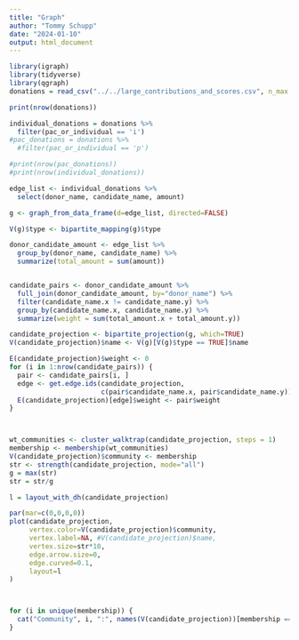 ```yaml
---
title: "Graph"
author: "Tommy Schupp"
date: "2024-01-10"
output: html_document
---
```


```r
library(igraph)
library(tidyverse)
library(qgraph)
donations = read_csv("../../large_contributions_and_scores.csv", n_max = 5000000) #n_max if you don't want to explode

print(nrow(donations))

individual_donations = donations %>%
  filter(pac_or_individual == 'i')
#pac_donations = donations %>%
  #filter(pac_or_individual == 'p')

#print(nrow(pac_donations))
#print(nrow(individual_donations))

```

```r
edge_list <- individual_donations %>%
  select(donor_name, candidate_name, amount)

g <- graph_from_data_frame(d=edge_list, directed=FALSE)

V(g)$type <- bipartite_mapping(g)$type

donor_candidate_amount <- edge_list %>%
  group_by(donor_name, candidate_name) %>%
  summarize(total_amount = sum(amount))


candidate_pairs <- donor_candidate_amount %>%
  full_join(donor_candidate_amount, by="donor_name") %>%
  filter(candidate_name.x != candidate_name.y) %>%
  group_by(candidate_name.x, candidate_name.y) %>%
  summarize(weight = sum(total_amount.x + total_amount.y))

candidate_projection <- bipartite_projection(g, which=TRUE)
V(candidate_projection)$name <- V(g)[V(g)$type == TRUE]$name

E(candidate_projection)$weight <- 0
for (i in 1:nrow(candidate_pairs)) {
  pair <- candidate_pairs[i, ]
  edge <- get.edge.ids(candidate_projection, 
                       c(pair$candidate_name.x, pair$candidate_name.y))
  E(candidate_projection)[edge]$weight <- pair$weight
}



wt_communities <- cluster_walktrap(candidate_projection, steps = 1)
membership <- membership(wt_communities)
V(candidate_projection)$community <- membership
str <- strength(candidate_projection, mode="all")
g = max(str)
str = str/g

l = layout_with_dh(candidate_projection)

par(mar=c(0,0,0,0))
plot(candidate_projection, 
     vertex.color=V(candidate_projection)$community,
     vertex.label=NA, #V(candidate_projection)$name, 
     vertex.size=str*10, 
     edge.arrow.size=0, 
     edge.curved=0.1, 
     layout=l
)



for (i in unique(membership)) {
  cat("Community", i, ":", names(V(candidate_projection))[membership == i], "\n")
}

```

